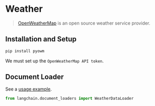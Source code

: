 # Weather

>[OpenWeatherMap](https://openweathermap.org/) is an open source weather service provider.



## Installation and Setup

```bash
pip install pyowm
```

We must set up the `OpenWeatherMap API token`.

## Document Loader

See a [usage example](/docs/modules/data_connection/document_loaders/integrations/weather.html).

```python
from langchain.document_loaders import WeatherDataLoader
```
